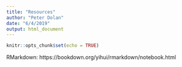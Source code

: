 ```yaml
---
title: "Resources"
author: "Peter Dolan"
date: "6/4/2019"
output: html_document
---
```


```r
knitr::opts_chunk$set(echo = TRUE)
```

RMarkdown: https://bookdown.org/yihui/rmarkdown/notebook.html
